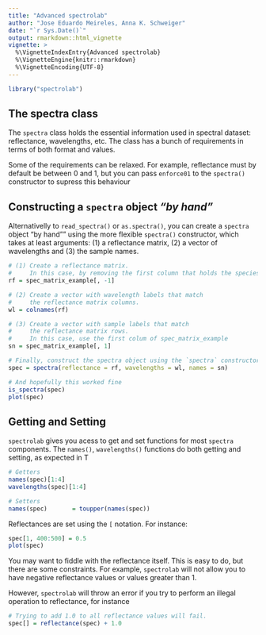 ```yaml
---
title: "Advanced spectrolab"
author: "Jose Eduardo Meireles, Anna K. Schweiger"
date: "`r Sys.Date()`"
output: rmarkdown::html_vignette
vignette: >
  %\VignetteIndexEntry{Advanced spectrolab}
  %\VignetteEngine{knitr::rmarkdown}
  %\VignetteEncoding{UTF-8}
---
```


```r
library("spectrolab")
```

## The spectra class

The `spectra` class holds the essential information used in spectral dataset: reflectance, wavelengths, etc. The class has a bunch of requirements in terms of both format and values. 

Some of the requirements can be relaxed. For example, reflectance must by default be between 0 and 1, but you can pass `enforce01` to the `spectra()` constructor to supress this behaviour


## Constructing a `spectra` object _"by hand"_

Alternativelly to `read_spectra()` or `as.spectra()`, you can create a `spectra` object "by hand"" using the more flexible `spectra()` constructor, which takes at least arguments: (1) a reflectance matrix, (2) a vector of wavelengths and (3) the sample names.

```r
# (1) Create a reflectance matrix.
#     In this case, by removing the first column that holds the species name
rf = spec_matrix_example[, -1]

# (2) Create a vector with wavelength labels that match
#     the reflectance matrix columns.
wl = colnames(rf)

# (3) Create a vector with sample labels that match
#     the reflectance matrix rows.
#     In this case, use the first colum of spec_matrix_example
sn = spec_matrix_example[, 1] 

# Finally, construct the spectra object using the `spectra` constructor
spec = spectra(reflectance = rf, wavelengths = wl, names = sn)

# And hopefully this worked fine
is_spectra(spec)
plot(spec)
```

## Getting and Setting

`spectrolab` gives you acess to get and set functions for most `spectra` components. The `names()`, `wavelengths()` functions do both getting and setting, as expected in T

```r

# Getters
names(spec)[1:4]
wavelengths(spec)[1:4]

# Setters
names(spec)       = toupper(names(spec))
```

Reflectances are set using the `[` notation. For instance:

```r
spec[1, 400:500] = 0.5
plot(spec)
```

You may want to fiddle with the reflectance itself. This is easy to do, but there are some constraints. For example, `spectrolab` will not allow you to have negative reflectance values or values greater than 1.

However, `spectrolab` will throw an error if you try to perform an illegal operation to reflectance, for instance 

```r
# Trying to add 1.0 to all reflectance values will fail.
spec[] = reflectance(spec) + 1.0
```
